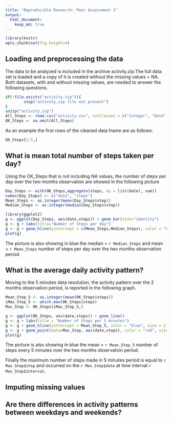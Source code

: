 ```yaml
---
title: "Reproducible Research: Peer Assessment 1"
output: 
  html_document:
    keep_md: true
---
```


```r
library(knitr)
opts_chunk$set(fig.height=4)
```

## Loading and preprocessing the data
The data to be analyzed is included in the archive activity.zip.The full data set is loaded and a copy of it is created without the missing values = NA. Both datasets, with and without missing values, are needed to answer the following questions.

```r
if(!file.exists("activity.zip")){
        stop("activity.zip file not present")
}
unzip("activity.zip")
All_Steps <- read.csv("activity.csv", colClasses = c("integer", "Date", "integer"))
OK_Steps <- na.omit(All_Steps)

```

As an example the first rows of the cleaned data frame are as follows:

```r
OK_Steps[1:5,]

```


## What is mean total number of steps taken per day?

Using the OK_Steps that is not including NA values, the number of steps per day over the two months observation are showed in the following picture


```r

Day_Steps <- with(OK_Steps,aggregate(steps, by = list(date), sum))
names(Day_Steps) <- c("date", "steps")
Mean_Steps <- as.integer(mean(Day_Steps$step))
Median_Steps <- as.integer(median(Day_Steps$step))

library(ggplot2)
g <- ggplot(Day_Steps, aes(date,steps)) + geom_bar(stat="identity")
g <- g + labs(title="Number of Steps per day")
g <- g + geom_hline(yintercept = c(Mean_Steps,Median_Steps), color = "blue", size = 1)
plot(g)

```

The picture is also showing in blue the median = `r Median_Steps` and mean = `r Mean_Steps` number of steps per day over the two months observation period. 




## What is the average daily activity pattern?
Moving to the 5 minutes data resolution, the activity pattern over the 2 months observation period, is reported in the following graph.

```r
Mean_Step_5 <- as.integer(mean(OK_Steps$steps))
iMax_Step_5 <- which.max(OK_Steps$steps)
Max_Step <- OK_Steps[iMax_Step_5,]

g <- ggplot(OK_Steps, aes(date,steps)) + geom_line()
g <- g + labs(title = "Number of Steps per 5 minutes")
g <- g + geom_hline(yintercept = Mean_Step_5, color = "blue", size = 1)
g <- g + geom_point(data=Max_Step, aes(date,steps), color = "red", size = 4)
plot(g)
```

The picture is also showing in blue the mean = `r Mean_Step_5` number of steps every 5 minutes over the two months observation period. 

Finally the maximum number of steps made in 5 minutes period is equal to `r Max_Step$step` and occurred on the `r Max_Step$date` at time interval `r Max_Step$interval`.




## Imputing missing values



## Are there differences in activity patterns between weekdays and weekends?
